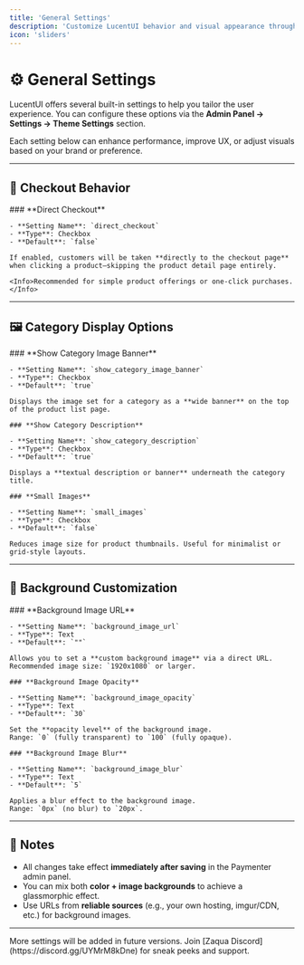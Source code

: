 ```yaml
---
title: 'General Settings'
description: 'Customize LucentUI behavior and visual appearance through the available settings.'
icon: 'sliders'
---
```


# ⚙️ General Settings

LucentUI offers several built-in settings to help you tailor the user experience. You can configure these options via the **Admin Panel → Settings → Theme Settings** section.

Each setting below can enhance performance, improve UX, or adjust visuals based on your brand or preference.

---

## 🛒 Checkout Behavior

<Expandable title="Checkout Behavior Settings">
    ### **Direct Checkout**

    - **Setting Name**: `direct_checkout`
    - **Type**: Checkbox
    - **Default**: `false`

    If enabled, customers will be taken **directly to the checkout page** when clicking a product—skipping the product detail page entirely.

    <Info>Recommended for simple product offerings or one-click purchases.</Info>
</Expandable>

---

## 🖼️ Category Display Options

<Expandable title="Category Display Settings">
    ### **Show Category Image Banner**

    - **Setting Name**: `show_category_image_banner`
    - **Type**: Checkbox  
    - **Default**: `true`

    Displays the image set for a category as a **wide banner** on the top of the product list page.

    ### **Show Category Description**

    - **Setting Name**: `show_category_description`
    - **Type**: Checkbox  
    - **Default**: `true`

    Displays a **textual description or banner** underneath the category title.

    ### **Small Images**

    - **Setting Name**: `small_images`
    - **Type**: Checkbox  
    - **Default**: `false`

    Reduces image size for product thumbnails. Useful for minimalist or grid-style layouts.
</Expandable>

---

## 🌌 Background Customization

<Expandable title="Background Customization Settings">
    ### **Background Image URL**

    - **Setting Name**: `background_image_url`
    - **Type**: Text  
    - **Default**: `""`

    Allows you to set a **custom background image** via a direct URL.  
    Recommended image size: `1920x1080` or larger.

    ### **Background Image Opacity**

    - **Setting Name**: `background_image_opacity`
    - **Type**: Text  
    - **Default**: `30`

    Set the **opacity level** of the background image.  
    Range: `0` (fully transparent) to `100` (fully opaque).

    ### **Background Image Blur**

    - **Setting Name**: `background_image_blur`
    - **Type**: Text  
    - **Default**: `5`

    Applies a blur effect to the background image.  
    Range: `0px` (no blur) to `20px`.
</Expandable>

---

## 📝 Notes

- All changes take effect **immediately after saving** in the Paymenter admin panel.
- You can mix both **color + image backgrounds** to achieve a glassmorphic effect.
- Use URLs from **reliable sources** (e.g., your own hosting, imgur/CDN, etc.) for background images.

---

<Info>
More settings will be added in future versions. Join [Zaqua Discord](https://discord.gg/UYMrM8kDne) for sneak peeks and support.
</Info>

